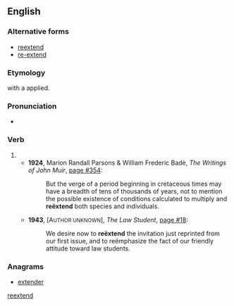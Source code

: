 {{also|reextend}}
==English==

===Alternative forms===
* [[reextend]]
* [[re-extend]]

===Etymology===
{{prefix|re|extend}} with a {{l|en|diaeresis}} applied.

===Pronunciation===
* {{a|UK}} {{IPA|/ɹi.ɛksˈtɛnd/}}

===Verb===
{{en-verb}}

# {{rare spelling of|re-extend}}
#* '''1924''', Marion Randall Parsons & William Frederic Badè, ''The Writings of John Muir'', [http://www.google.co.uk/books?id=xrAhEYqkZB8C&q=%22re%C3%ABxtend%22&dq=%22re%C3%ABxtend%22&pgis=1 page #354]:
#*: But the verge of a period beginning in cretaceous times may have a breadth of tens of thousands of years, not to mention the possible existence of conditions calculated to multiply and '''reëxtend''' both species and individuals.
#* '''1943''', [A<small>UTHOR UNKNOWN</small>], ''The Law Student'', [http://www.google.co.uk/books?id=WRcvAAAAIAAJ&q=%22re%C3%ABxtend%22&dq=%22re%C3%ABxtend%22&pgis=1 page #18]:
#*: We desire now to '''reëxtend''' the invitation just reprinted from our first issue, and to reëmphasize the fact of our friendly attitude toward law students.

===Anagrams===
* [[extender#English|extender]]

[[Category:English terms spelled with Ë|reextend]]